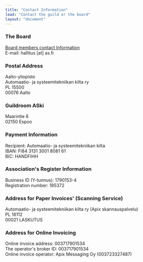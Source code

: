```yaml
---
title: "Contact Information"
lead: "Contact the guild or the board"
layout: "document"
---
```


### The Board

<a target="_blank" href="/en/guild/board">Board members contact Information</a>\
E-mail: hallitus [at] as.fi

### Postal Address

Aalto-yliopisto\
Automaatio- ja systeemitekniikan kilta ry\
PL 15500\
00076 Aalto

### Guildroom ASki

Maarintie 8\
02150 Espoo

### Payment Information

Recipient: Automaatio- ja systeemitekniikan kilta\
IBAN: FI84 3131 3001 8081 61\
BIC: HANDFIHH

### Association's Register Information
Business ID (Y-tunnus): 1790153-4\
Registration number: 185372

### Address for Paper Invoices' (Scanning Service)

Automaatio- ja systeemitekniikan kilta ry (Apix skannauspalvelu)\
PL 16112\
00021 LASKUTUS

### Address for Online Invoicing
Online invoice address: 003717901534\
The operator's broker ID: 003717901534\
Online invoice operator: Apix Messaging Oy (003723327487)